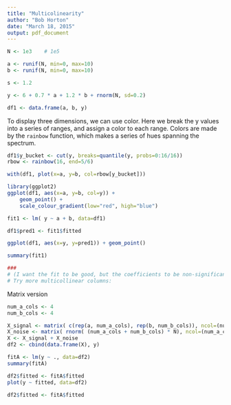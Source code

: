 ```yaml
---
title: "Multicolinearity"
author: "Bob Horton"
date: "March 18, 2015"
output: pdf_document
---
```


```r
N <- 1e3	# 1e5

a <- runif(N, min=0, max=10)
b <- runif(N, min=0, max=10)

s <- 1.2

y <- 6 + 0.7 * a + 1.2 * b + rnorm(N, sd=0.2)

df1 <- data.frame(a, b, y)
```

To display three dimensions, we can use color. Here we break the y values into a series of ranges, and assign a color to each range. Colors are made by the `rainbow` function, which makes a series of hues spanning the spectrum.

```r
df1$y_bucket <- cut(y, breaks=quantile(y, probs=0:16/16))
rbow <- rainbow(16, end=5/6)

with(df1, plot(x=a, y=b, col=rbow[y_bucket]))
```

```r
library(ggplot2)
ggplot(df1, aes(x=a, y=b, col=y)) + 
    geom_point() +
    scale_colour_gradient(low="red", high="blue")
```

```r
fit1 <- lm( y ~ a + b, data=df1)

df1$pred1 <- fit1$fitted

ggplot(df1, aes(x=y, y=pred1)) + geom_point()

summary(fit1)

###
# (I want the fit to be good, but the coefficients to be non-significant.
# Try more multicollinear columns:

```

Matrix version 
```r
num_a_cols <- 4
num_b_cols <- 4

X_signal <- matrix( c(rep(a, num_a_cols), rep(b, num_b_cols)), ncol=(num_a_cols + num_b_cols) )
X_noise <- matrix( rnorm( (num_a_cols + num_b_cols) * N), ncol=(num_a_cols + num_b_cols) )
X <- X_signal + X_noise
df2 <- cbind(data.frame(X), y)

fitA <- lm(y ~ ., data=df2)
summary(fitA)

df2$fitted <- fitA$fitted
plot(y ~ fitted, data=df2)

df2$fitted <- fitA$fitted


```
